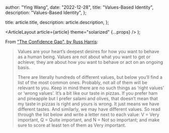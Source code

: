 
  author: "Ying Wang",
  date: "2022-12-28",
  title: "Values-Based Identity",
  description: "Values-Based Identity",
};

  title: article.title,
  description: article.description,
};

  <ArticleLayout article={article} theme="solarized" {...props} />
);

From ["The Confidence Gap", by Russ
Harris](http://thehappinesstrap.com/upimages/complete_worksheets_for_The_Confidence_Gap.pdf):

> Values are your heart’s deepest desires for how you want to behave as a human
> being. Values are not about what you want to get or achieve; they are about
> how you want to behave or act on an ongoing basis.
>
> There are literally hundreds of different values, but below you’ll find a list
> of the most common ones. Probably, not all of them will be relevant to you.
> Keep in mind there are no such things as ‘right values’ or ‘wrong values’.
> It’s a bit like our taste in pizzas. If you prefer ham and pineapple but I
> prefer salami and olives, that doesn’t mean that my taste in pizzas is right
> and yours is wrong. It just means we have different tastes. And similarly, we
> may have different values. So read through the list below and write a letter
> next to each value: V = Very important, Q = Quite important, and N = Not so
> important; and make sure to score at least ten of them as Very important.
